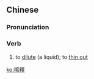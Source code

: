 {{also|稀释}}
==Chinese==
{{zh-forms|s=稀释}}

===Pronunciation===
{{zh-pron
|m=xīshì
|c=hei1 sik1
|mn=hi-sek
|cat=v
}}

===Verb===
{{zh-verb}}

# to [[dilute]] (a liquid); to [[thin out]]

[[ko:稀釋]]